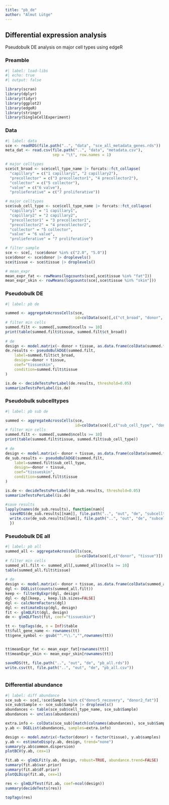 ```yaml
---
title: "pb_de"
author: "Almut Lütge"
---
```


## Differential expression analysis

Pseudobulk DE analysis on major cell types using edgeR

### Preamble

```r
#| label: load-libs
#| echo: true
#| output: false

library(scran)
library(dplyr)
library(tidyr)
library(ggplot2)
library(edgeR)
library(stringr)
library(SingleCellExperiment)

```

### Data

```r
#| label: data 
sce <- readRDS(file.path("..", "data", "sce_all_metadata_genes.rds"))
meta_dat <- read.csv(file.path("..", "data", "metadata.csv"),
                     sep = "\t", row.names = 1)

# major celltypes
sce$ct_broad <- sce$cell_type_name |> forcats::fct_collapse(
  "capillary" = c("1 capillary1", "2 capillary2"),
  "precollector" = c("3 precollector1", "4 precollector2"),
  "collector" = c("5 collector"),
  "valve" = c("6 valve"),
  "prolieferative" = c("7 proliferative"))

# major celltypes
sce$sub_cell_type <- sce$cell_type_name |> forcats::fct_collapse(
  "capillary1" = "1 capillary1", 
  "capillary2" = "2 capillary2",
  "precollector1" = "3 precollector1", 
  "precollector2" = "4 precollector2",
  "collector" = "5 collector",
  "valve" = "6 valve",
  "prolieferative" = "7 proliferative")

# filter sample
sce <- sce[, !sce$donor %in% c("2.0", "5.0")]
sce$donor <- sce$donor |> droplevels()
sce$tissue <- sce$tissue |> droplevels()

# mean_expr
mean_expr_fat <- rowMeans(logcounts(sce[,sce$tissue %in% "fat"]))
mean_expr_skin <- rowMeans(logcounts(sce[,sce$tissue %in% "skin"]))

```

### Pseudobulk DE

```r
#| label: pb de

summed <- aggregateAcrossCells(sce,
                               id=colData(sce)[,c("ct_broad", "donor", "tissue")])
# filter min cells
summed.filt <- summed[,summed$ncells >= 10]
print(table(summed.filt$tissue, summed.filt$ct_broad))
  
# de
design <- model.matrix(~ donor + tissue, as.data.frame(colData(summed.filt)))
de.results <- pseudoBulkDGE(summed.filt, 
    label=summed.filt$ct_broad,
    design=~donor + tissue,
    coef="tissueskin",
    condition=summed.filt$tissue 
)

is.de <- decideTestsPerLabel(de.results, threshold=0.05)
summarizeTestsPerLabel(is.de)
```

### Pseudobulk subcelltypes

```r
#| label: pb sub de

summed <- aggregateAcrossCells(sce,
                               id=colData(sce)[,c("sub_cell_type", "donor", "tissue")])
# filter min cells
summed.filt <- summed[,summed$ncells >= 10]
print(table(summed.filt$tissue, summed.filt$sub_cell_type))
  
# de
design <- model.matrix(~ donor + tissue, as.data.frame(colData(summed.filt)))
de_sub.results <- pseudoBulkDGE(summed.filt, 
    label=summed.filt$sub_cell_type,
    design=~donor + tissue,
    coef="tissueskin",
    condition=summed.filt$tissue 
)

is.de <- decideTestsPerLabel(de_sub.results, threshold=0.05)
summarizeTestsPerLabel(is.de)

#save results
lapply(names(de_sub.results), function(nam){
  saveRDS(de_sub.results[[nam]], file.path("..", "out", "de", "subcelltypes", paste0("pb_", nam, ".rds")))
  write.csv(de_sub.results[[nam]], file.path("..", "out", "de", "subcelltypes", paste0("pb_", nam, ".csv")))
  })

```

### Pseudobulk DE all

```r
#| label: pb all
summed_all <- aggregateAcrossCells(sce,
                               id=colData(sce)[,c("donor", "tissue")])
# filter min cells
summed_all.filt <- summed_all[,summed_all$ncells >= 10]
table(summed_all.filt$tissue)
  
# de
design <- model.matrix(~ donor + tissue, as.data.frame(colData(summed_all.filt)))
dgl <- DGEList(counts(summed_all.filt))
keep <- filterByExpr(dgl, design)
dgl <- dgl[keep, , keep.lib.sizes=FALSE]
dgl <- calcNormFactors(dgl)
dgl <- estimateDisp(dgl, design)
fit <- glmQLFit(dgl, design)
de <- glmQLFTest(fit, coef="tissueskin")

tt <- topTags(de, n = Inf)$table
tt$full_gene_name <- rownames(tt)
tt$gene_symbol <- gsub("^.*\\.","",rownames(tt))


tt$meanExpr_fat <- mean_expr_fat[rownames(tt)]
tt$meanExpr_skin <- mean_expr_skin[rownames(tt)]

saveRDS(tt, file.path("..", "out", "de", "pb_all.rds"))
write.csv(tt, file.path("..", "out", "de", "pb_all.csv"))



```

### Differential abundance

```r
#| label: diff abundance
sce_sub <- sce[,!sce$Sample %in% c("donor5_recovery", "donor2_fat")]
sce_sub$Sample <- sce_sub$Sample |> droplevels()
abundances <- table(sce_sub$cell_type_name, sce_sub$Sample)
abundances <- unclass(abundances)

extra.info <- colData(sce_sub)[match(colnames(abundances), sce_sub$Sample),]
y.ab <- DGEList(abundances, samples=extra.info)

design <- model.matrix(~factor(donor) + factor(tissue), y.ab$samples)
y.ab <- estimateDisp(y.ab, design, trend="none")
summary(y.ab$common.dispersion)
plotBCV(y.ab, cex=1)

fit.ab <- glmQLFit(y.ab, design, robust=TRUE, abundance.trend=FALSE)
summary(fit.ab$var.prior)
summary(fit.ab$df.prior)
plotQLDisp(fit.ab, cex=1)

res <- glmQLFTest(fit.ab, coef=ncol(design))
summary(decideTests(res))

topTags(res)
```

